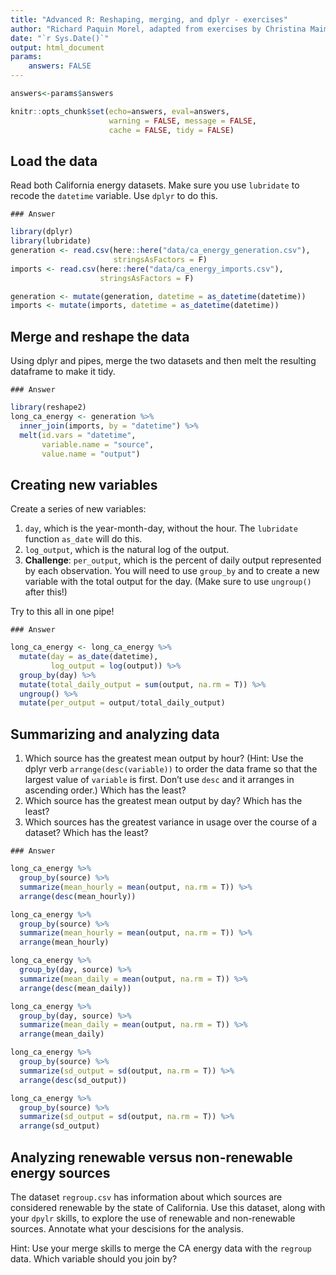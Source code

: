 ```yaml
---
title: "Advanced R: Reshaping, merging, and dplyr - exercises"
author: "Richard Paquin Morel, adapted from exercises by Christina Maimone"
date: "`r Sys.Date()`"
output: html_document
params:
    answers: FALSE
---
```



```r
answers<-params$answers
```

```r
knitr::opts_chunk$set(echo=answers, eval=answers,
                      warning = FALSE, message = FALSE,
                      cache = FALSE, tidy = FALSE)
```

## Load the data

Read both California energy datasets. Make sure you use `lubridate` to recode the `datetime` variable. Use `dplyr` to do this.

```asis
### Answer
```

```r
library(dplyr)
library(lubridate)
generation <- read.csv(here::here("data/ca_energy_generation.csv"), 
                       stringsAsFactors = F)
imports <- read.csv(here::here("data/ca_energy_imports.csv"), 
                    stringsAsFactors = F)

generation <- mutate(generation, datetime = as_datetime(datetime))
imports <- mutate(imports, datetime = as_datetime(datetime))
```


## Merge and reshape the data

Using dplyr and pipes, merge the two datasets and then melt the resulting dataframe to make it tidy.

```asis
### Answer
```

```r
library(reshape2)
long_ca_energy <- generation %>%
  inner_join(imports, by = "datetime") %>% 
  melt(id.vars = "datetime",
       variable.name = "source",
       value.name = "output")
```


## Creating new variables

Create a series of new variables: 

1. `day`, which is the year-month-day, without the hour. The `lubridate` function `as_date` will do this.
2. `log_output`, which is the natural log of the output.
3. **Challenge**: `per_output`, which is the percent of daily output represented by each observation. You will need to use `group_by` and to create a new variable with the total output for the day. (Make sure to use `ungroup()` after this!)

Try to this all in one pipe!

```asis
### Answer
```

```r
long_ca_energy <- long_ca_energy %>%
  mutate(day = as_date(datetime),
         log_output = log(output)) %>%
  group_by(day) %>%
  mutate(total_daily_output = sum(output, na.rm = T)) %>% 
  ungroup() %>% 
  mutate(per_output = output/total_daily_output)
```

## Summarizing and analyzing data

1. Which source has the greatest mean output by hour? (Hint: Use the dplyr verb `arrange(desc(variable))` to order the data frame so that the largest value of `variable` is first. Don't use `desc` and it arranges in ascending order.) Which has the least?
2. Which source has the greatest mean output by day? Which has the least?
3. Which sources has the greatest variance in usage over the course of a dataset? Which has the least?

```asis
### Answer
```

```r
long_ca_energy %>% 
  group_by(source) %>% 
  summarize(mean_hourly = mean(output, na.rm = T)) %>% 
  arrange(desc(mean_hourly))

long_ca_energy %>% 
  group_by(source) %>% 
  summarize(mean_hourly = mean(output, na.rm = T)) %>% 
  arrange(mean_hourly)
```

```r
long_ca_energy %>% 
  group_by(day, source) %>% 
  summarize(mean_daily = mean(output, na.rm = T)) %>% 
  arrange(desc(mean_daily))

long_ca_energy %>% 
  group_by(day, source) %>% 
  summarize(mean_daily = mean(output, na.rm = T)) %>% 
  arrange(mean_daily)
```

```r
long_ca_energy %>% 
  group_by(source) %>% 
  summarize(sd_output = sd(output, na.rm = T)) %>% 
  arrange(desc(sd_output))

long_ca_energy %>% 
  group_by(source) %>% 
  summarize(sd_output = sd(output, na.rm = T)) %>% 
  arrange(sd_output)
```

## Analyzing renewable versus non-renewable energy sources

The dataset `regroup.csv` has information about which sources are considered renewable by the state of California. Use this dataset, along with your `dpylr` skills, to explore the use of renewable and non-renewable sources. Annotate what your descisions for the analysis.

Hint: Use your merge skills to merge the CA energy data with the `regroup` data. Which variable should you join by? 